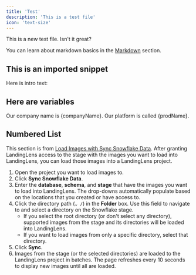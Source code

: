```yaml
---
title: 'Test'
description: 'This is a test file'
icon: 'text-size'
---
```


This is a new test file. Isn't it great?

You can learn about markdown basics in the [Markdown](/essentials/markdown) section.

## This is an imported snippet
Here is intro text:
<SnippetIntro/>

## Here are variables
Our company name is {companyName}. Our platform is called {prodName}.

## Numbered List
This section is from [Load Images with Sync Snowflake Data](https://support.landing.ai/docs/load-images-from-snowflake#load-images-with-sync-snowflake-data).
After granting LandingLens access to the stage with the images you want to load into LandingLens, you can load those images into a LandingLens project.
1. Open the project you want to load images to.
2. Click **Sync Snowflake Data**.
3. Enter the **database**, **schema**, and **stage** that have the images you want to load into LandingLens. The drop-downs automatically populate based on the locations that you created or have access to.
4. Click the directory path (`⌄ /`) in the **Folder** box. Use this field to navigate to and select a directory on the Snowflake stage.
    - If you select the root directory (or don't select any directory), supported images from the stage and its directories will be loaded into LandingLens.
    - If you want to load images from only a specific directory, select that directory.
5. Click **Sync**.
6. Images from the stage (or the selected directories) are loaded to the LandingLens project in batches. The page refreshes every 10 seconds to display new images until all are loaded.

